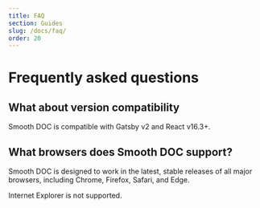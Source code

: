 ```yaml
---
title: FAQ
section: Guides
slug: /docs/faq/
order: 20
---
```


# Frequently asked questions

<p></p>

<carbon-ad />

## What about version compatibility

Smooth DOC is compatible with Gatsby v2 and React v16.3+.

## What browsers does Smooth DOC support?

Smooth DOC is designed to work in the latest, stable releases of all major browsers, including Chrome, Firefox, Safari, and Edge.

Internet Explorer is not supported.
